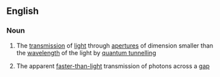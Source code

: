 ==English==

===Noun===
{{en-noun|-}}

# {{lb|en|physics}} The [[transmission]] of [[light]] through [[aperture]]s of dimension smaller than the [[wavelength]] of the light by [[quantum tunnelling]]
# {{lb|en|physics}} The apparent [[faster-than-light]] transmission of photons across a [[gap]]